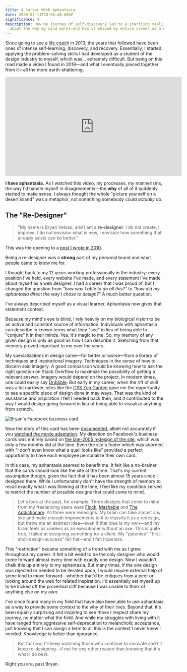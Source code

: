 ```yaml
---
title: A Career With Aphantasia
date: 2020-05-11T20:50:48.000Z
significance: 4
description: How my journey of self-discovery led to a startling realization
  about the way my mind works—and how it shaped my entire career as a designer.
---
```



<Lead>

Since going to see a [life coach](http://www.drsaum.com/) in 2013, the years that followed have been ones of intense self-learning, discovery, and recovery. Essentially, I started applying the problem-solving skills I had developed as a student of the design industry to myself, which was… extremely difficult. But being on this road made a video I found in 2018—and what I eventually pieced together from it—all the more earth-shattering.

</Lead>

<iframe
  src="https://www.youtube.com/embed/ewsGmhAjjjI"
  width="560"
  height="315"
  frameborder="0"
  allowfullscreen
></iframe>

**I have aphantasia.** As I watched this video, my processes, my mannerisms, the way I'd handle myself in disagreements—the **why** of all of it suddenly started to make sense. I always thought the whole "picture yourself on a desert island" was a metaphor, not something somebody could _actually_ do.

## The "Re-Designer"

> "My name is Bryan Veloso, and I am a **re-designer**. I do not create, I improve. I do not envision what is new, I envision how something that already exists can be better."

This was the opening to a [post I wrote in 2010](https://avalonstar.com/blog/2010/the-re-designer/).

Being a re-designer was a **strong** part of my personal brand and what people came to know me for.

I thought back to my 12 years working professionally in the industry: every position I've held, every website I've made, and every statement I've made about myself as a web designer. I had a career that I was proud of, but I changed the question from _"how was I able to do all this?"_ to _"how did my aphantasia direct the way I chose to design?"_ A much better question.

I've always described myself as a visual learner. Aphantasia now gives that statement context.

Because my mind's eye is blind, I rely heavily on my biological vision to be an active and constant source of information. Individuals with aphantasia can describe in known terms what they "see" in lieu of being able to "conjure" it in their minds. Yes, it's magic to me. So, my memory of any given design is only as good as how I can describe it. Sketching from that memory proved important to me over the years.

My specializations in design came—for better or worse—from a library of techniques and inspirational imagery. Techniques in the sense of how to discern said imagery. A good comparison would be knowing how to ask the right question on Stack Overflow to maximize the possibility of getting a relevant answer. Imagery would depend on the project. In modern times, one could easily say [Dribbble](https://dribbble.com/). But early in my career, when the rift of skill was a lot narrower, sites like the [CSS Zen Garden](http://www.csszengarden.com/) gave me the opportunity to see a specific piece of design done in may ways. That was the kind of assistance and inspiration I felt I needed back then, and it contributed to the way I would design going forward in lieu of being able to visualize anything from scratch.

<Image src="2020-05-11/business-card.webp" alt="Bryan's Facebook business card" caption="The business card that looked like the website." />

Now the story of this card has been [documented](https://www.quora.com/Whats-the-story-behind-Mark-Zuckerberg’s-fabled-Im-CEO-bitch-business-card-Is-that-a-true-story-Does-anyone-have-a-copy-of-that-card), albeit not accurately if you [watched the movie adaptation](https://en.wikipedia.org/wiki/The_Social_Network). My direction on Facebook's business cards was entirely based on [the late-2005 redesign of the site](https://www.versionmuseum.com/history-of/facebook-website), which was only a few months old at the time. Even the site's footer which was adorned with "I don't even know what a quail looks like" provided a perfect opportunity to have each employee personalize their own card.

In this case, my aphantasia seemed to benefit me. It felt like a no-brainer that the cards should look like the site at the time. That's my current assumption though, given the fact that it has been almost 15 years since I designed them. While I unfortunately don't have the strength of memory to recall exactly what I was thinking at the time, I feel like my condition served to restrict the number of possible designs that could come to mind.

> Let's look at the past, for example. Three designs that come to mind from my freelancing years were [Flock](http://www.flickr.com/photos/avalonstar/166764603/in/set-432666/), [Mashable](http://www.flickr.com/photos/avalonstar/372637130/in/set-432666/) and [The Addictionary](http://www.flickr.com/photos/avalonstar/2767297047/). All three were redesigns. My brain can take almost any site and make enough improvements to it to classify it as a redesign, but throw me an abstract idea—even if that idea is my own—and my brain feels as useless as an executioner without an axe. This is quite true, I failed at designing something for a client. My "patented" "first-shot-design-success" fell flat—and I felt hopeless.

This "restriction" became something of a trend with me as I grew throughout my career. It felt a bit weird to be the only designer who would come forward almost every time with exactly one design. Now I wouldn't chalk this up entirely to my aphantasia. But many times, if the one design was rejected or needed to be iterated upon, I would require external help of some kind to move forward—whether that'd be critiques from a peer or looking around the web for related inspiration. I'd essentially set myself up to be kicked off the proverbial cliff because I was unable to think of anything else on my own.

I've since found many in my field that have also been able to use aphantasia as a way to provide some context to the why of their lives. Beyond that, it's been equally surprising and inspiring to see those I respect share my journey, no matter what the field. And while my struggles with living with it have ranged from aggressive self-deprecation to melancholic acceptance, just knowing that I can assign a term to all this is the context I never knew I needed. Knowledge is better than ignorance.

> But for now, I'll keep watching those who continue to innovate and I'll keep re-designing—if not for any other reason than knowing that it's what I do best.

Right you are, past Bryan.
